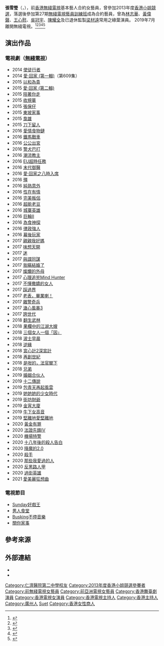 {{otheruses|張雪迎}}
{{藝人
| 姓名 = 張雪瑩
| 類型 = 女藝人
| 圖片 =
| 圖片尺寸 = 
| 圖片簡介 = 
| 英文名 = Cherry Cheung
| 羅馬拼音 = Cheung Suet Ying
| 綽號 = 瑩瑩、瑩仔
| 國籍 = {{CNHK}}
| 籍貫 = [[廣東|廣東]][[廣州|廣州]]
| 出生日期 = {{Birth date and age|1991|12|27}}
| 出生地點 = {{HKG-1959}}
| 逝世日期 =  
| 逝世地點 = 
| 教育程度 = 大學
| 母校 = [[仁濟醫院第二中學|仁濟醫院第二中學]]
| 職業 = 演員、主持人
| 語言 = [[粵語|粵語]]、[[英語|英語]]、[[國語|國語]]
| 宗教信仰 = 
| 出身地 = {{HKG}}
| 活躍年代 = 2013年至今
| 經紀公司 = [[無綫電視|無綫電視]]（2013-2019）
| 網站 = 
| awards = 
}}
'''張雪瑩'''（{{lang-en|Cherry Cheung Suet Ying}}，{{bd|1991年|12月27日}}），前[[香港|香港]][[無綫電視|無綫電視]]基本藝人合約女藝員，曾參加2013年度[[香港小姐競選|香港小姐競選]]，落選後參加第27期[[無綫電視藝員訓練班|無綫電視藝員訓練班]]成為合約藝員，曾為[[林志華|林志華]]、[[黃偉聲|黃偉聲]]、[[王心慰|王心慰]]、[[吳冠宇|吳冠宇]]、[[陳耀全|陳耀全]]及已退休監製[[梁材遠|梁材遠]]常用之綠葉演員。
2019年7月離開無綫電視。<ref>{{Cite web |url=https://hk.on.cc/hk/bkn/cnt/entertainment/20190929/bkn-20190929224620324-0929_00862_001.html |title=存档副本 |accessdate=2019-10-04 |archive-date=2019-10-02 |archive-url=https://web.archive.org/web/20191002182856/https://hk.on.cc/hk/bkn/cnt/entertainment/20190929/bkn-20190929224620324-0929_00862_001.html |dead-url=no }}</ref><ref>{{Cite web |url=https://hk.on.cc/hk/bkn/cnt/entertainment/20190814/bkn-20190814044855434-0814_00862_001.html |title=存档副本 |accessdate=2019-10-04 |archive-date=2019-10-02 |archive-url=https://web.archive.org/web/20191002182901/https://hk.on.cc/hk/bkn/cnt/entertainment/20190814/bkn-20190814044855434-0814_00862_001.html |dead-url=no }}</ref><ref>{{Cite web |url=https://hk.on.cc/hk/bkn/cnt/entertainment/20190721/bkn-20190721000018854-0721_00862_001.html |title=存档副本 |accessdate=2019-10-04 |archive-date=2019-10-02 |archive-url=https://web.archive.org/web/20191002182858/https://hk.on.cc/hk/bkn/cnt/entertainment/20190721/bkn-20190721000018854-0721_00862_001.html |dead-url=no }}</ref><ref>{{Cite web |url=https://hk.on.cc/hk/bkn/cnt/entertainment/20190827/bkn-20190827031718032-0827_00862_001.html |title=存档副本 |accessdate=2019-10-04 |archive-date=2019-10-02 |archive-url=https://web.archive.org/web/20191002182857/https://hk.on.cc/hk/bkn/cnt/entertainment/20190827/bkn-20190827031718032-0827_00862_001.html |dead-url=no }}</ref><ref>{{Cite web |url=https://www.hk01.com/%E5%8D%B3%E6%99%82%E5%A8%9B%E6%A8%82/166000/%E7%BF%BB%E7%94%9F%E6%AD%A6%E6%9E%97-%E7%8E%89%E5%A5%B3%E6%B4%BE%E7%BE%8E%E5%A5%B3%E6%88%90%E7%BE%A4%E5%80%8B%E5%80%8B%E7%AD%89%E4%B8%8A%E4%BD%8D-%E5%9B%9B%E4%BD%8D%E5%BC%9F%E5%AD%90%E9%82%8A%E5%80%8B%E6%9C%80%E9%9D%9A |title=存档副本 |accessdate=2019-10-04 |archive-date=2019-10-02 |archive-url=https://web.archive.org/web/20191002182907/https://www.hk01.com/%E5%8D%B3%E6%99%82%E5%A8%9B%E6%A8%82/166000/%E7%BF%BB%E7%94%9F%E6%AD%A6%E6%9E%97-%E7%8E%89%E5%A5%B3%E6%B4%BE%E7%BE%8E%E5%A5%B3%E6%88%90%E7%BE%A4%E5%80%8B%E5%80%8B%E7%AD%89%E4%B8%8A%E4%BD%8D-%E5%9B%9B%E4%BD%8D%E5%BC%9F%E5%AD%90%E9%82%8A%E5%80%8B%E6%9C%80%E9%9D%9A |dead-url=no }}</ref>

== 演出作品 ==
=== 電視劇（[[無綫電視|無綫電視]]） ===
*2014 [[使徒行者|使徒行者]]
*2014 [[愛·回家_(第一輯)|愛·回家 (第一輯)]]（第609集）
*2015 [[以和為貴|以和為貴]]
*2015 [[愛·回家_(第二輯)|愛·回家 (第二輯)]]
*2015 [[陪著你走|陪著你走]]
*2015 [[收規華|收規華]]
*2015 [[張保仔|張保仔]]
*2015 [[東坡家事|東坡家事]]
*2015 [[梟雄|梟雄]]
*2015 [[刀下留人|刀下留人]]
*2016 [[愛情食物鏈|愛情食物鏈]]
*2016 [[鐵馬戰車|鐵馬戰車]]
*2016 [[公公出宮|公公出宮]]
*2016 [[警犬巴打|警犬巴打]]
*2016 [[潮流教主|潮流教主]]
*2016 [[EU超時任務|EU超時任務]]
*2016 [[末代御醫|末代御醫]]
*2016 [[愛·回家之八時入席|愛·回家之八時入席]]
*2016 [[殭|殭]]
*2016 [[純熟意外|純熟意外]]
*2016 [[性在有情|性在有情]]
*2016 [[完美叛侶|完美叛侶]]
*2016 [[超能老豆|超能老豆]]
*2016 [[城寨英雄|城寨英雄]]
*2016 [[巨輪II|巨輪II]]
*2016 [[為食神探|為食神探]]
*2016 [[律政強人|律政強人]]
*2016 [[幕後玩家|幕後玩家]]
*2017 [[親親我好媽|親親我好媽]]
*2017 [[味想天開|味想天開]]
*2017 [[迷|迷]]
*2017 [[與諜同謀|與諜同謀]]
*2017 [[我瞞結婚了|我瞞結婚了]]
*2017 [[燦爛的外母|燦爛的外母]]
*2017 [[心理追兇Mind_Hunter|心理追兇Mind Hunter]]
*2017 [[不懂撒嬌的女人|不懂撒嬌的女人]]
*2017 [[踩過界|踩過界]]
*2017 [[老表，畢業喇！|老表，畢業喇！]]
*2017 [[雜警奇兵|雜警奇兵]]
*2017 [[溏心風暴3|溏心風暴3]]
*2017 [[誇世代|誇世代]]
*2018 [[翻生武林|翻生武林]]
*2018 [[果欄中的江湖大嫂|果欄中的江湖大嫂]]
*2018 [[三個女人一個「因」|三個女人一個「因」]]
*2018 [[波士早晨|波士早晨]]
*2018 [[逆緣|逆緣]]
*2018 [[宮心計2深宮計|宮心計2深宮計]]
*2018 [[再創世紀|再創世紀]]
*2018 [[是咁的，法官閣下|是咁的，法官閣下]]
*2018 [[兄弟|兄弟]]
*2019 [[婚姻合伙人|婚姻合伙人]]
*2019 [[十二傳說|十二傳說]]
*2019 [[包青天再起風雲|包青天再起風雲]]
*2019 [[她她她的少女時代|她她她的少女時代]]
*2019 [[街坊財爺|街坊財爺]]
*2019 [[金宵大廈|金宵大廈]]
*2019 [[牛下女高音|牛下女高音]]
*2019 [[堅離地愛堅離地|堅離地愛堅離地]]
*2020 [[黃金有罪|黃金有罪]]
*2020 [[法證先鋒IV|法證先鋒IV]]
*2020 [[機場特警_(無綫電視劇)|機場特警]]
*2020 [[十八年後的殺人告白|十八年後的殺人告白]]
*2020 [[降魔的2.0|降魔的2.0]]
*2020 [[殺手|殺手]]
*2020 [[那些我愛過的人|那些我愛過的人]]
*2020 [[反黑路人甲|反黑路人甲]]
*2020 [[過街英雄|過街英雄]]
*2021 [[愛美麗狂想曲|愛美麗狂想曲]]

=== 電視節目 ===
*[[Sunday好戲王|Sunday好戲王]]
*[[男人食堂|男人食堂]]
*[[Busking不停音樂|Busking不停音樂]]
*[[關你家事|關你家事]]

== 參考來源 ==
{{Reflist|2}}

== 外部連結 ==
*{{Facebook|CherryCheungOfficial}}
*{{Instagram|Cherrymiku}}

{{DEFAULTSORT:Cheung}}
[[Category:仁濟醫院第二中學校友|Category:仁濟醫院第二中學校友]]
[[Category:2013年度香港小姐競選參賽者|Category:2013年度香港小姐競選參賽者]]
[[Category:前無綫電視女藝員|Category:前無綫電視女藝員]]
[[Category:前亞洲電視女藝員|Category:前亞洲電視女藝員]]
[[Category:香港舞臺劇演員|Category:香港舞臺劇演員]]
[[Category:香港電視女演員|Category:香港電視女演員]]
[[Category:香港電視主持人|Category:香港電視主持人]]
[[Category:香港主持人|Category:香港主持人]]
[[Category:廣州人|Category:廣州人]]
[[Category:張姓|Suet]]
[[Category:香港女性商人|Category:香港女性商人]]